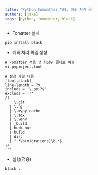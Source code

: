```yaml
---
title: 'Python Fommatter 적용, 예외 처리 등'
authors: [jake]
tags: [python, fommatter, black]
---
```


- Fomatter 설치

```docker
pip install black
```

- 예외 처리 파일 생성

```docker
# Fomatter 적용 할 최상위 폴더로 이동
vi pyproject.toml

# 설정 파일 내용
[tool.black]
line-length = 79
include = '\.pyi?$'
exclude = '''
/(
    \.git
  | \.hg
  | \.mypy_cache
  | \.tox
  | \.venv
  | _build
  | buck-out
  | build
  | dist
  | ^.*\b(migrations)\b.*$
)/
'''
```

- 실행(적용)

```docker
black .
```